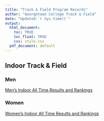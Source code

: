 ```yaml
---
title: "Track & Field Program Records"
author: "Georgetown College Track & Field"
date: "Updated:`r Sys.time()`"
output:
  html_document:
    toc: TRUE
    toc_float: TRUE
    css: style.css
  pdf_document: default
---
```




## Indoor Track & Field

### Men

<a href="MensIndoorTFAllTimeResults.html" title="Men's Indoor">Men's Indoor All Time Results and Rankings</a>

### Women

<a href="WomensIndoorTFAllTimeResults.html" title="Men's Indoor">Women's Indoor All Time Results and Rankings</a>




